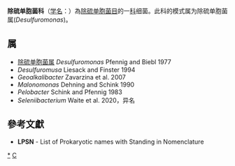 {{Automatic taxobox
| taxon = Desulfuromonadaceae
| authority = Kuever et al., 2006
| type genus = 除硫单胞菌属<br>''Desulfuromonas''
| type genus authority = Pfennig and Biebl, 1977
| synonyms = * ''Geoalkalibacteraceae'' Waite et al., 2020
* ''Desulfuromonaceae'' Kuever et al., 2006
}}
'''除硫单胞菌科'''（[[学名|学名]]：{{lang|la|''Desulfuromonadaceae''}}）為[[除硫单胞菌目|除硫单胞菌目]]的一[[科|科]]细菌。此科的模式属为除硫单胞菌属(''Desulfuromonas'')。

==属==
* [[除硫单胞菌属|除硫单胞菌属]] ''Desulfuromonas'' Pfennig and Biebl 1977
* ''Desulfuromusa'' Liesack and Finster 1994
* ''Geoalkalibacter'' Zavarzina et al. 2007
* ''Malonomonas'' Dehning and Schink 1990
* ''Pelobacter'' Schink and Pfennig 1983
* ''Seleniibacterium'' Waite et al. 2020，异名

==參考文獻==
{{reflist}}
* '''LPSN''' - List of Prokaryotic names with Standing in Nomenclature

{{taxonbar}}

[[Category:_除硫单胞菌科|*]]
[[Category:2006年描述的分类群|C]]